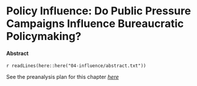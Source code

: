 # Policy Influence: Do Public Pressure Campaigns Influence Bureaucratic Policymaking?

#### Abstract {-}

`r readLines(here::here("04-influence/abstract.txt"))`

See the preanalysis plan for this chapter [_here_](https://github.com/judgelord/dissertation/blob/master/04-influence/preanalysis.pdf)